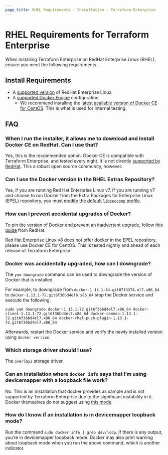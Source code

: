 ```yaml
---
page_title: RHEL Requirements - Installation - Terraform Enterprise
---
```


# RHEL Requirements for Terraform Enterprise

When installing Terraform Enterprise on RedHat Enterprise Linux (RHEL), ensure you meet the following requirements.

## Install Requirements

* A [supported version](/enterprise/before-installing#operating-system-requirements) of RedHat Enterprise Linux.
* A [supported Docker Engine](/enterprise/before-installing#docker-engine-requirements) configuration. 
	* We recommend installing the [latest available version of Docker CE for CentOS](https://docs.docker.com/engine/release-notes/). This is what is used for internal testing. 

## FAQ

### When I run the installer, it allows me to download and install Docker CE on RedHat. Can I use that?

Yes, this is the recommended option. Docker CE is compatible with Terraform Enterprise, and tested every night. It is not directly [supported by RedHat](https://access.redhat.com/articles/2726611). This a robust open source community, however.

### Can I use the Docker version in the RHEL Extras Repository?

Yes, if you are running Red Hat Enterprise Linux v7. If you are running v7 and choose to run Docker from the Extra Packages for Enterprise Linux (EPEL) repository, you must [modify the default `libseccomp` profile](/enterprise/before-installing#option-3-docker-engine-using-a-modified-libseccomp-profile).

### How can I prevent accidental upgrades of Docker?

To pin the version of Docker and prevent an inadvertent upgrade, follow [this guide](https://access.redhat.com/solutions/98873) from RedHat.

Red Hat Enterprise Linux v8 does not offer docker in the EPEL repository, please use Docker CE for CentOS. This is tested nightly and ahead of each release of Terraform Enterprise. 

### Docker was accidentally upgraded, how can I downgrade?

The `yum downgrade` command can be used to downgrade the version of Docker that is installed.

For example, to downgrade from `docker-1.13.1-84.git07f3374.el7.x86_64` to `docker-1.13.1-72.git6f36bd4el8.x86_64` stop the Docker service and execute the following.

```
sudo yum downgrade docker-1.13.1-72.git6f36bd4el7.x86_64 docker-client-1.13.1-72.git6f36bd4el7.x86_64 docker-common-1.13.1-72.git6f36bd4el7.x86_64 docker-rhel-push-plugin-1.13.1-72.git6f36bd4el7.x86_64
```

Afterwards, restart the Docker service and verify the newly installed version using `docker version`.

### Which storage driver should I use?

The `overlay2` storage driver.

### Can an installation where `docker info` says that I’m using devicemapper with a loopback file work?

No. This is an installation that docker provides as sample and is not supported by Terraform Enterprise due to the significant instability in it. Docker themselves do not suggest using [this mode](https://docs.docker.com/storage/storagedriver/device-mapper-driver/#configure-loop-lvm-mode-for-testing).

### How do I know if an installation is in devicemapper loopback mode?

Run the command `sudo docker info | grep dev/loop`. If there is any output, you’re in devicemapper loopback mode. Docker may also print warning about loopback mode when you run the above command, which is another indicator.
